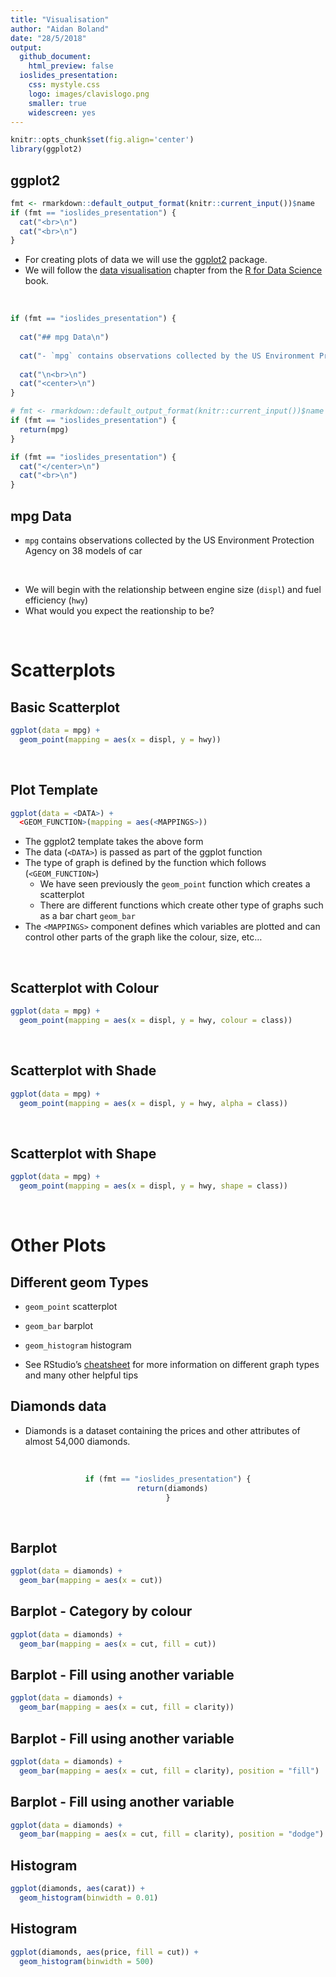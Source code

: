 ```yaml
---
title: "Visualisation"
author: "Aidan Boland"
date: "28/5/2018"
output:
  github_document:
    html_preview: false
  ioslides_presentation:
    css: mystyle.css
    logo: images/clavislogo.png
    smaller: true
    widescreen: yes
---
```


```r
knitr::opts_chunk$set(fig.align='center')
library(ggplot2)
```

## ggplot2

```r
fmt <- rmarkdown::default_output_format(knitr::current_input())$name
if (fmt == "ioslides_presentation") {
  cat("<br>\n")
  cat("<br>\n")
}
```

- For creating plots of data we will use the [ggplot2](http://ggplot2.tidyverse.org/) package.
- We will follow the [data visualisation](http://r4ds.had.co.nz/data-visualisation.html) chapter from the [R for Data Science](http://r4ds.had.co.nz/index.html) book.  

<br>  



```r
if (fmt == "ioslides_presentation") {
  
  cat("## mpg Data\n")
  
  cat("- `mpg` contains observations collected by the US Environment Protection Agency on 38 models of car\n")
  
  cat("\n<br>\n")
  cat("<center>\n")
}
```

```r
# fmt <- rmarkdown::default_output_format(knitr::current_input())$name
if (fmt == "ioslides_presentation") {
  return(mpg)
}
```

```r
if (fmt == "ioslides_presentation") {
  cat("</center>\n")
  cat("<br>\n")
}
```


## mpg Data

- `mpg` contains observations collected by the US Environment Protection Agency on 38 models of car

<br>

- We will begin with the relationship between engine size (`displ`) and fuel efficiency (`hwy`)
- What would you expect the reationship to be?  

<br>



# Scatterplots


## Basic Scatterplot

```r
ggplot(data = mpg) + 
  geom_point(mapping = aes(x = displ, y = hwy))
```
  
<br>


## Plot Template

```r
ggplot(data = <DATA>) + 
  <GEOM_FUNCTION>(mapping = aes(<MAPPINGS>))
```

- The ggplot2 template takes the above form
- The data (`<DATA>`) is passed as part of the ggplot function
- The type of graph is defined by the function which follows (`<GEOM_FUNCTION>`)
    - We have seen previously the `geom_point` function which creates a scatterplot
    - There are different functions which create other type of graphs such as a bar chart `geom_bar`
- The `<MAPPINGS>` component defines which variables are plotted and can control other parts of the graph like the colour, size, etc...  

<br>

## Scatterplot with Colour

```r
ggplot(data = mpg) + 
  geom_point(mapping = aes(x = displ, y = hwy, colour = class))
```
  
<br>

## Scatterplot with Shade

```r
ggplot(data = mpg) + 
  geom_point(mapping = aes(x = displ, y = hwy, alpha = class))
```
  
<br>

## Scatterplot with Shape

```r
ggplot(data = mpg) + 
  geom_point(mapping = aes(x = displ, y = hwy, shape = class))
```
  
<br>



# Other Plots

## Different geom Types

- `geom_point` scatterplot
- `geom_bar` barplot
- `geom_histogram` histogram  

- See RStudio's [cheatsheet](https://www.rstudio.com/wp-content/uploads/2015/03/ggplot2-cheatsheet.pdf) for more information on different graph types and many other helpful tips
<br>

## Diamonds data

- Diamonds is a dataset containing the prices and other attributes of almost 54,000 diamonds.

<br>
<center>
```r
if (fmt == "ioslides_presentation") {
  return(diamonds)
}
```
</center>  
<br>

## Barplot

```r
ggplot(data = diamonds) + 
  geom_bar(mapping = aes(x = cut))
```

## Barplot - Category by colour

```r
ggplot(data = diamonds) + 
  geom_bar(mapping = aes(x = cut, fill = cut))
```

## Barplot - Fill using another variable

```r
ggplot(data = diamonds) + 
  geom_bar(mapping = aes(x = cut, fill = clarity))
```

## Barplot - Fill using another variable

```r
ggplot(data = diamonds) + 
  geom_bar(mapping = aes(x = cut, fill = clarity), position = "fill")
```

## Barplot - Fill using another variable

```r
ggplot(data = diamonds) + 
  geom_bar(mapping = aes(x = cut, fill = clarity), position = "dodge")
```
  
## Histogram

```r
ggplot(diamonds, aes(carat)) +
  geom_histogram(binwidth = 0.01)
```

## Histogram

```r
ggplot(diamonds, aes(price, fill = cut)) +
  geom_histogram(binwidth = 500)
```







